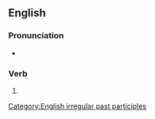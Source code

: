 ==English==

===Pronunciation===
* {{IPA|en|/ʌn.dɚˈɹɪt.en/}}

===Verb===
{{head|en|verb form}}

# {{past participle of|en|underwrite|nocat=1}}

[[Category:English irregular past participles]]